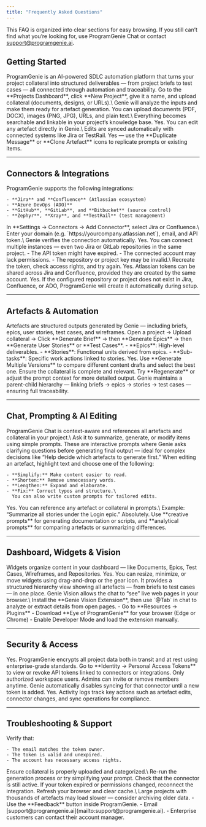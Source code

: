```yaml
---
title: "Frequently Asked Questions"
---
```


This FAQ is organized into clear sections for easy browsing.
If you still can’t find what you’re looking for, use ProgramGenie Chat or contact support@programgenie.ai.

## Getting Started

<AccordionGroup>
  <Accordion title="What is ProgramGenie?">
    ProgramGenie is an AI-powered SDLC automation platform that turns your project collateral into structured deliverables — from project briefs to test cases — all connected through automation and traceability.
  </Accordion>
  <Accordion title="How do I create a new project?">
    Go to the **Projects Dashboard**, click **New Project**, give it a name, and upload collateral (documents, designs, or URLs).\
    Genie will analyze the inputs and make them ready for artefact generation.
  </Accordion>
  <Accordion title="What types of collateral can I upload?">
    You can upload documents (PDF, DOCX), images (PNG, JPG), URLs, and plain text.\
    Everything becomes searchable and linkable in your project’s knowledge base.
  </Accordion>
  <Accordion title="Can I edit artefacts after generating them?">
    Yes. You can edit any artefact directly in Genie.\
    Edits are synced automatically with connected systems like Jira or TestRail.
  </Accordion>
  <Accordion title="Can I duplicate projects or artefacts?">
    Yes — use the **Duplicate Message** or **Clone Artefact** icons to replicate prompts or existing items.
  </Accordion>
</AccordionGroup>

---

## Connectors & Integrations

<AccordionGroup>
  <Accordion title="Which integrations are available?">
    ProgramGenie supports the following integrations:

    - **Jira** and **Confluence** (Atlassian ecosystem)
    - **Azure DevOps (ADO)**
    - **GitHub**, **GitLab**, and **Bitbucket** (source control)
    - **Zephyr**, **Xray**, and **TestRail** (test management)
  </Accordion>
  <Accordion title="How do I connect Jira or Confluence?">
    In **Settings → Connectors → Add Connector**, select Jira or Confluence.\
    Enter your domain (e.g. `https://yourcompany.atlassian.net`), email, and API token.\
    Genie verifies the connection automatically.
  </Accordion>
  <Accordion title="Can I have multiple connectors?">
    Yes. You can connect multiple instances — even two Jira or GitLab repositories in the same project.
  </Accordion>
  <Accordion title="Why does my connector show an error?">
    - The API token might have expired.
    - The connected account may lack permissions.
    - The repository or project key may be invalid.\
      Recreate the token, check access rights, and try again.
  </Accordion>
  <Accordion title="Do Jira and Confluence use the same token?">
    Yes. Atlassian tokens can be shared across Jira and Confluence, provided they are created by the same account.
  </Accordion>
  <Accordion title="Does Genie automatically create repositories or projects?">
    Yes. If the configured repository or project does not exist in Jira, Confluence, or ADO, ProgramGenie will create it automatically during setup.
  </Accordion>
</AccordionGroup>

---

## Artefacts & Automation

<AccordionGroup>
  <Accordion title="What are artefacts in ProgramGenie?">
    Artefacts are structured outputs generated by Genie — including briefs, epics, user stories, test cases, and wireframes.
  </Accordion>
  <Accordion title="How do I generate artefacts?">
    Open a project → Upload collateral → Click **Generate Brief** → then **Generate Epics** → then **Generate User Stories** or **Test Cases**.
  </Accordion>
  <Accordion title="What is the difference between epics, stories, and sub-tasks?">
    - **Epics**: High-level deliverables.
    - **Stories**: Functional units derived from epics.
    - **Sub-tasks**: Specific work actions linked to stories.
  </Accordion>
  <Accordion title="Can I generate multiple versions of an artefact?">
    Yes. Use **Generate Multiple Versions** to compare different content drafts and select the best one.
  </Accordion>
  <Accordion title="What if my generation output seems incomplete?">
    Ensure the collateral is complete and relevant. Try **Regenerate** or adjust the prompt context for more detailed output.
  </Accordion>
  <Accordion title="How are artefacts linked to each other?">
    Genie maintains a parent-child hierarchy — linking briefs → epics → stories → test cases — ensuring full traceability.
  </Accordion>
</AccordionGroup>

---

## Chat, Prompting & AI Editing

<AccordionGroup>
  <Accordion title="How does ProgramGenie Chat work?">
    ProgramGenie Chat is context-aware and references all artefacts and collateral in your project.\
    Ask it to summarize, generate, or modify items using simple prompts.
  </Accordion>
  <Accordion title="What are 'Human in the Loop' prompts?">
    These are interactive prompts where Genie asks clarifying questions before generating final output — ideal for complex decisions like “Help decide which artefacts to generate first.”
  </Accordion>
  <Accordion title="What is AI-supported editing?">
    When editing an artefact, highlight text and choose one of the following:

    - **Simplify:** Make content easier to read.
    - **Shorten:** Remove unnecessary words.
    - **Lengthen:** Expand and elaborate.
    - **Fix:** Correct typos and structure.\
      You can also write custom prompts for tailored edits.
  </Accordion>
  <Accordion title="Can I use prompts that refer to other artefacts?">
    Yes. You can reference any artefact or collateral in prompts.\
    Example: “Summarize all stories under the Login epic.”
  </Accordion>
  <Accordion title="Does Genie support creative or analytical prompts?">
    Absolutely. Use **creative prompts** for generating documentation or scripts, and **analytical prompts** for comparing artefacts or summarizing differences.
  </Accordion>
</AccordionGroup>

---

## Dashboard, Widgets & Vision

<AccordionGroup>
  <Accordion title="What are widgets?">
    Widgets organize content in your dashboard — like Documents, Epics, Test Cases, Wireframes, and Repositories.
  </Accordion>
  <Accordion title="Can I resize or rearrange widgets?">
    Yes. You can resize, minimize, or move widgets using drag-and-drop or the gear icon.
  </Accordion>
  <Accordion title="What does the Board Artefacts widget do?">
    It provides a structured hierarchy view showing all artefacts — from briefs to test cases — in one place.
  </Accordion>
  <Accordion title="What is Genie Vision?">
    Genie Vision allows the chat to “see” live web pages in your browser.\
    Install the **Genie Vision Extension**, then use `@Tab` in chat to analyze or extract details from open pages.
  </Accordion>
  <Accordion title="How do I install Genie Vision?">
    - Go to **Resources → Plugins**
    - Download **Eye of ProgramGenie** for your browser (Edge or Chrome)
    - Enable Developer Mode and load the extension manually.
  </Accordion>
</AccordionGroup>

---

## Security & Access

<AccordionGroup>
  <Accordion title="Is my data secure?">
    Yes. ProgramGenie encrypts all project data both in transit and at rest using enterprise-grade standards.
  </Accordion>
  <Accordion title="Where can I manage tokens and permissions?">
    Go to **Identity → Personal Access Tokens** to view or revoke API tokens linked to connectors or integrations.
  </Accordion>
  <Accordion title="Who can access my project?">
    Only authorized workspace users. Admins can invite or remove members anytime.
  </Accordion>
  <Accordion title="What happens when a token expires?">
    Genie automatically disables syncing for that connector until a new token is added.
  </Accordion>
  <Accordion title="Does Genie log user actions?">
    Yes. Activity logs track key actions such as artefact edits, connector changes, and sync operations for compliance.
  </Accordion>
</AccordionGroup>

---

## Troubleshooting & Support

<AccordionGroup>
  <Accordion title="My connector fails to authenticate.">
    Verify that:

    - The email matches the token owner.
    - The token is valid and unexpired.
    - The account has necessary access rights.
  </Accordion>
  <Accordion title="Artefacts aren’t generating as expected.">
    Ensure collateral is properly uploaded and categorized.\
    Re-run the generation process or try simplifying your prompt.
  </Accordion>
  <Accordion title="Why can’t I see my artefacts in Jira or Zephyr?">
    Check that the connector is still active. If your token expired or permissions changed, reconnect the integration.
  </Accordion>
  <Accordion title="The interface is slow or unresponsive.">
    Refresh your browser and clear cache.\
    Large projects with thousands of artefacts may load slower — consider archiving older data.
  </Accordion>
  <Accordion title="How do I contact support?">
    - Use the **Feedback** button inside ProgramGenie.
    - Email [support@programgenie.ai](mailto:support@programgenie.ai).
    - Enterprise customers can contact their account manager.
  </Accordion>
</AccordionGroup>